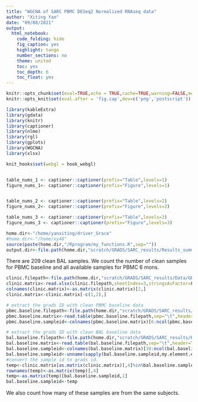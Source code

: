 ```yaml
---
title: "WGCNA of SARC PBMC DESeq2 Normalized RNAseq data"
author: "Xiting Yan"
date: "09/08/2021"
output:
  html_notebook:
    code_folding: hide
    fig_caption: yes
    highlight: tango
    number_sections: no
    theme: united
    toc: yes
    toc_depth: 6
    toc_float: yes
---
```


```r
knitr::opts_chunk$set(eval=TRUE,echo = TRUE,cache=TRUE,warning=FALSE,message = FALSE,results='hold',cache.lazy = FALSE)
knitr::opts_knit$set(eval.after = 'fig.cap',dev=c('png','postscript'))

library(kableExtra)
library(gdata)
library(knitr)
library(captioner)
library(nlme)
library(rgl)
library(gplots)
library(WGCNA)
library(xlsx)

knit_hooks$set(webgl = hook_webgl)


table_nums_1 <- captioner::captioner(prefix="Table",levels=1)
figure_nums_1<- captioner::captioner(prefix="Figure",levels=1)


table_nums_2 <- captioner::captioner(prefix="Table",levels=2)
figure_nums_2<- captioner::captioner(prefix="Figure",levels=2)

table_nums_3 <- captioner::captioner(prefix="Table",levels=3)
figure_nums_3 <- captioner::captioner(prefix="Figure",levels=3)

home.dir<-"/home/yanxiting/driver_Grace"
#home.dir<-"/home/xy48"
source(paste(home.dir,"/Rprogram/my_functions.R",sep=""))
output.dir<-file.path(home.dir,"scratch/GRADS/SARC_results/Results_summary_PBMC_hg38")
```

There are 209 clean BAL samples. We count the number of clean samples for PBMC baseline and all available samples for PBMC 6 mons.

```r
clinic.filepath<-file.path(home.dir,"scratch/GRADS/SARC_results/Data/GRADS Master Progress Key 6-13-16.xlsx")
clinic.matrix<-read.xlsx(clinic.filepath,sheetIndex=3,stringsAsFactor=F)
colnames(clinic.matrix)<-as.matrix(clinic.matrix)[2,]
clinic.matrix<-clinic.matrix[-c(1,2),]

# extract the grads ID with clean PBMC baseline data
pbmc.baseline.filepath<-file.path(home.dir,"scratch/GRADS/SARC_results/Results_summary_PBMC_hg38/baseline/data/TPM_baseline_276_clean_GRADSID.txt")
pbmc.baseline.matrix<-read.table(pbmc.baseline.filepath,sep="\t",header=T,check.names=F,comment.char="")
pbmc.baseline.sampleid<-colnames(pbmc.baseline.matrix)[6:ncol(pbmc.baseline.matrix)]

# extract the grads ID with clean BAL baseline data
bal.baseline.filepath<-file.path(home.dir,"scratch/GRADS/SARC_results/Results_summary_BAL_hg38/FPKM_matrix_hg38_Corrected_allGenes_BAL209_withAnnot.txt")
bal.baseline.matrix<-read.table(bal.baseline.filepath,sep="\t",header=T,check.names=F,comment.char="")
bal.baseline.sampleid<-colnames(bal.baseline.matrix)[10:ncol(bal.baseline.matrix)]
bal.baseline.sampleid<-unname(sapply(bal.baseline.sampleid,my.element.extract,splitchar="_",index=1))
#convert the sample id to grads id.
temp<-clinic.matrix[as.matrix(clinic.matrix)[,4]%in%bal.baseline.sampleid,]
rownames(temp)<-as.matrix(temp)[,4]
temp<-as.matrix(temp)[bal.baseline.sampleid,1]
bal.baseline.sampleid<-temp

```


We also count how many of these samples are from the same subjects.
```r
```
